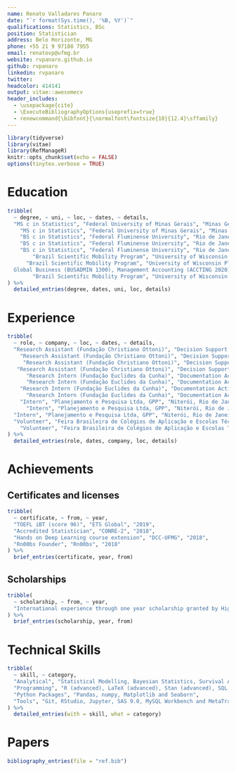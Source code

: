 ```yaml
---
name: Renato Valladares Panaro
date: "`r format(Sys.time(), '%B, %Y')`"
qualifications: Statistics, BSc
position: Statistician
address: Belo Horizonte, MG
phone: +55 21 9 97188 7955
email: renatovp@ufmg.br
website: rvpanaro.github.io
github: rvpanaro
linkedin: rvpanaro
twitter: 
headcolor: 414141
output: vitae::awesomecv
header_includes:
  - \usepackage{cite}
  - \ExecuteBibliographyOptions{useprefix=true}
  - renewcommand{\bibfont}{\normalfont\fontsize{10}{12.4}\sffamily}
---
```


```r
library(tidyverse)
library(vitae)
library(RefManageR)
knitr::opts_chunk$set(echo = FALSE)
options(tinytex.verbose = TRUE)
```

# Education
```r
tribble(
  ~ degree, ~ uni, ~ loc, ~ dates, ~ details,
  "MS c in Statistics", "Federal University of Minas Gerais", "Minas Gerais, Brazil", "Mar. 2018 - Fev. 2020", "Outstanding performance (> 90) for: Statistical Inference (DIP EST825U), Stat. Methods of Reliability and Survival Analysis (DIP EST863U), Computational Methods Applied to Statistics (DIP EST865U) and Mathematical analysis (DIP EST865B)",
    "MS c in Statistics", "Federal University of Minas Gerais", "Minas Gerais, Brazil", "Mar. 2018 - Fev. 2020", "Contributing with an open source R package to allow Semiparametric Survival Analysis using Bernstein Polynomial in R",
    "BS c in Statistics", "Federal Fluminense University", "Rio de Janeiro, Brazil", "Apr. 2013 - Dez. 2017", "WAM of 76",
    "BS c in Statistics", "Federal Fluminense University", "Rio de Janeiro, Brazil", "Apr. 2013 - Dez. 2017", "Term paper: Modeling and Forecasting Effective Annual Inflation Measured by IPCA.",
    "BS c in Statistics", "Federal Fluminense University", "Rio de Janeiro, Brazil", "Apr. 2013 - Dez. 2017", "Outstanding performance for: Sources of Information (GET00134), Data Visualization (GET00183), Applied Statistics (GET00128), Scientific Research Methodology (GET00137), Multivariate Analysis (GET00126) and Time Series Analysis (GET00127)",
        "Brazil Scientific Mobility Program", "University of Wisconsin Platteville", "Wisconsin, United States", "Jun. 2014 - May 2015", "GPA: 3.413",
      "Brazil Scientific Mobility Program", "University of Wisconsin Platteville", "Wisconsin, United States", "Jun. 2014 - May 2015", "Outstanding performance for: 
  Global Business (BUSADMIN 1300), Management Accounting (ACCTING 2020), Data Analysis & Decision Mkg (BUSADMIN 2340) and Principles of Macroeconomics (ECONOMIC 2130)",
        "Brazil Scientific Mobility Program", "University of Wisconsin Platteville", "Wisconsin, United States", "Jun. 2014 - May 2015", "Attended Summer ESL classes with outsdanding performance for: US Culture (ESL 134), Acad Listening and Note-Taking (ESL 151), Acad Speaking (ESL 152) and Special Topics (ESL 155)",
) %>% 
  detailed_entries(degree, dates, uni, loc, details)
```

# Experience
```r
tribble(
  ~ role, ~ company, ~ loc, ~ dates, ~ details,
  "Research Assistant (Fundação Christiano Ottoni)", "Decision Support and Reliability Lab, LADEC", "School of Engineering-UFMG", "Oct. 2018 - Present", "Supervisors include Marcelo Azevedo Costa and Vinícius Diniz Mayrink", 
    "Research Assistant (Fundação Christiano Ottoni)", "Decision Support and Reliability Lab, LADEC", "School of Engineering-UFMG", "Oct. 2018 - Present", "Consulting project with Companhia Energética de Minas Gerais, CEMIG", 
     "Research Assistant (Fundação Christiano Ottoni)", "Decision Support and Reliability Lab, LADEC", "School of Engineering-UFMG", "Oct. 2018 - Present", "Contributing to the development of an open source package to ease Bayesian Structured Equation Modelling via RStan and Shiny",
   "Research Assistant (Fundação Christiano Ottoni)", "Decision Support and Reliability Lab, LADEC", "School of Engineering-UFMG", "Oct. 2018 - Present", "The project consisted of Computational statistical modeling of the CEMIG-D business model using databases and technical knowledge (P&D D636)",
      "Research Intern (Fundação Euclides da Cunha)", "Documentation Active & Intelligent Design Laboratory, ADDLABS", "IC-UFF", "Oct. 2017 - Dez. 2017", "Supervisors include Rodrigo Salvador Monteiro and Ludmilla da Silva Viana Jacobson",
      "Research Intern (Fundação Euclides da Cunha)", "Documentation Active & Intelligent Design Laboratory, ADDLABS", "IC-UFF", "Oct. 2017 - Dez. 2017", "Consulting project with Shell Brasil",
    "Research Intern (Fundação Euclides da Cunha)", "Documentation Active & Intelligent Design Laboratory, ADDLABS", "IC-UFF", "Oct. 2017 - Dez. 2017", "Contributed with consistency checks, data granularity reduction and time series visualizations of structured in large datasets (17 million).",
      "Research Intern (Fundação Euclides da Cunha)", "Documentation Active & Intelligent Design Laboratory, ADDLABS", "IC-UFF", "Oct. 2017 - Dez. 2017", "The ADDSSI project aimed to research the use of artificial intelligence techniques to support the diagnosis of flow and pressure control anomalies in a water injection system of a UEP. In addition, it offers a dynamic model of the injection system of an FPSO and allows simulations of the behavior of its equipment and its control loop, comparing the results with the actual measurements loaded directly from the process plant. (ADDSSI)",
    "Intern", "Planejamento e Pesquisa Ltda, GPP", "Niterói, Rio de Janeiro", "Jan. 2016 - Mar. 2018", "Supervisors include Adriano Von Pfuhl Rodrigues and Francisco Guimarães",
      "Intern", "Planejamento e Pesquisa Ltda, GPP", "Niterói, Rio de Janeiro", "Jan. 2016 - Mar. 2018", "Consulting with Naturgy Energy Group S.A., ILOS, CASSI, Previ and local politicians",
  "Intern", "Planejamento e Pesquisa Ltda, GPP", "Niterói, Rio de Janeiro", "Jan. 2016 - Mar. 2018", "Analytics support to electoral and market research, outcome reporting and data consistency supervision",
  "Volunteer", "Feira Brasileira de Colégios de Aplicação e Escolas Técnicas, VII FEBRAT", "Pedagogical Center-UFMG, ", "October 23, 2019", "Evaluation of the scientific merit of the papers submitted to the event.",
    "Volunteer", "Feira Brasileira de Colégios de Aplicação e Escolas Técnicas, VII FEBRAT", "Pedagogical Center-UFMG, ", "October 23, 2019", "VII FEBRAT is a scientific fair that promotes the dissemination of works developed by students of Basic Education and Vocational and Technological Education under the guidance of teachers from different areas of knowledge. The theme of the 2019 edition is “Bioeconomics: Diversity and Wealth for Sustainable Development”.",
) %>% 
  detailed_entries(role, dates, company, loc, details)
```

\newpage

# Achievements
## Certificates and licenses
```r
tribble(
  ~ certificate, ~ from, ~ year,
  "TOEFL iBT (score 96)", "ETS Global", "2019",
  "Accredited Statistician", "CONRE-2", "2018",
  "Hands on Deep Learning course extension", "DCC-UFMG", "2018",
  "Rn00bs Founder", "Rn00bs", "2018"
) %>%
  brief_entries(certificate, year, from)
```

## Scholarships
```r
tribble(
  ~ scholarship, ~ from, ~ year,
  "International experience through one year scholarship granted by Higher Education Improvement Coordination (CAPES) at UWP.", "UWP", "2014",
) %>%
  brief_entries(scholarship, year, from)
```
# Technical Skills
```r
tribble(
  ~ skill, ~ category,
  "Analytical", "Statistical Modelling, Bayesian Statistics, Survival Analysis and Structural Equation Modelling",
  "Programming", "R (advanced), LaTeX (advanced), Stan (advanced), SQL, MQL, HTML, TOML, CSS, JavaScript, Python and SAS",
  "Python Packages", "Pandas, numpy, Matplotlib and Seaborn",
  "Tools", "Git, RStudio, Jupyter, SAS 9.0, MySQL Workbench and MetaTrader 5"
) %>%
  detailed_entries(with = skill, what = category)
```

# Papers
```r
bibliography_entries(file = "ref.bib")
```
